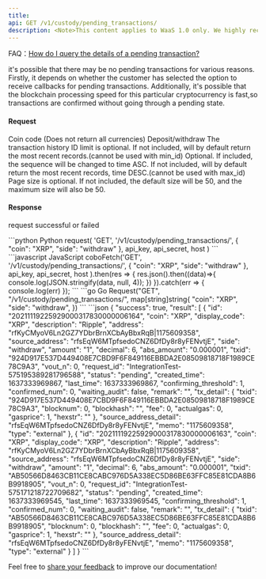 ```yaml
---
title: 
api: GET /v1/custody/pending_transactions/ 
description: <Note>This content applies to WaaS 1.0 only. We highly recommend that you upgrade to [WaaS 2.0](https://www.cobo.com/developers/v2/guides/overview/introduction).</Note> This endpoint returns a JSON response with a list of pending transactions filtered by coin, side, max_id, min_id, and limit parameters. The response includes transaction details such as transaction ID, coin type, amount, and timestamp.
---
```


<Tip> FAQ：[How do I query the details of a pending transaction?](/v1/faqs/transaction-management#how-do-i-query-the-details-of-a-pending-transaction)</Tip>

<Note>it's possible that there may be no pending transactions for various reasons.
      Firstly, it depends on whether the customer has selected the option to receive callbacks for pending transactions.
      Additionally, it's possible that the blockchain processing speed for this particular cryptocurrency is fast,so transactions are confirmed without going through a pending state.</Note>


#### Request
<ParamField query="coin" type="String" >Coin code (Does not return all currencies)</ParamField> 
<ParamField query="side" type="enum(deposit / withdraw)" >Deposit/withdraw</ParamField>
<ParamField query="max_id" type="String" >The transaction history ID limit is optional. If not included, will by default return the most recent records.(cannot be used with min_id)</ParamField> 
<ParamField query="min_id" type="String" >Optional. If included, the sequence will be changed to time ASC. If not included, will by default return the most recent records, time DESC.(cannot be used with max_id)</ParamField> 
<ParamField query="limit" type="Integer" >Page size is optional. If not included, the default size will be 50, and the maximum size will also be 50.</ParamField> 

#### Response
<ResponseField name="success" type="bool">request successful or failed</ResponseField>
<ResponseField name="result" type="object[]">
  <Expandable title="object">
        <Snippet file="full_custodian_transaction_snippet.mdx" />
  </Expandable>
</ResponseField>

<RequestExample>
```python Python
request(
    'GET',
    '/v1/custody/pending_transactions/',
    {
        "coin": "XRP",
        "side": "withdraw"
    },
    api_key, api_secret, host
)
```
```javascript JavaScript
coboFetch('GET', '/v1/custody/pending_transactions/',
        {
            "coin": "XRP",
            "side": "withdraw"
        },
        api_key, api_secret, host
    ).then(res => {
        res.json().then((data)=>{
            console.log(JSON.stringify(data, null, 4));
        })
    }).catch(err => {
        console.log(err)
    });
```
```go Go
Request("GET", "/v1/custody/pending_transactions/", map[string]string{
    "coin": "XRP",
    "side": "withdraw",
})
```
</RequestExample>

<ResponseExample>
```json
{
  "success": true,
  "result": [
    {
        "id": "20211119225929000317830000006164",
        "coin": "XRP",
        "display_code": "XRP",
        "description": "Ripple",
        "address": "rfKyCMyoV6Ln2GZ7YDbrBrnXCbAyBbxRqB|1175609358",
        "source_address": "rfsEqW6MTpfsedoCNZ6DfDy8r8yFENvtjE",
        "side": "withdraw",
        "amount": "1",
        "decimal": 6,
        "abs_amount": "0.000001",
        "txid": "924D917E537D449408E7CBD9F6F849116EBBDA2E08509818718F1989CE78C9A3",
        "vout_n": 0,
        "request_id": "IntegrationTest-575195389281796588",
        "status": "pending",
        "created_time": 1637333969867,
        "last_time": 1637333969867,
        "confirming_threshold": 1,
        "confirmed_num": 0,
        "waiting_audit": false,
        "remark": "",
        "tx_detail": {
            "txid": "924D917E537D449408E7CBD9F6F849116EBBDA2E08509818718F1989CE78C9A3",
            "blocknum": 0,
            "blockhash": "",
            "fee": 0,
            "actualgas": 0,
            "gasprice": 1,
            "hexstr": ""
        },
        "source_address_detail": "rfsEqW6MTpfsedoCNZ6DfDy8r8yFENvtjE",
        "memo": "1175609358",
        "type": "external"
    },
    {
        "id": "20211119225929000317830000006163",
        "coin": "XRP",
        "display_code": "XRP",
        "description": "Ripple",
        "address": "rfKyCMyoV6Ln2GZ7YDbrBrnXCbAyBbxRqB|1175609358",
        "source_address": "rfsEqW6MTpfsedoCNZ6DfDy8r8yFENvtjE",
        "side": "withdraw",
        "amount": "1",
        "decimal": 6,
        "abs_amount": "0.000001",
        "txid": "AB50566D8463CB11CE8CABC976D5A338EC5D86BE63FFC85E81CDA8B6B9918905",
        "vout_n": 0,
        "request_id": "IntegrationTest-575171218722709682",
        "status": "pending",
        "created_time": 1637333969545,
        "last_time": 1637333969545,
        "confirming_threshold": 1,
        "confirmed_num": 0,
        "waiting_audit": false,
        "remark": "",
        "tx_detail": {
            "txid": "AB50566D8463CB11CE8CABC976D5A338EC5D86BE63FFC85E81CDA8B6B9918905",
            "blocknum": 0,
            "blockhash": "",
            "fee": 0,
            "actualgas": 0,
            "gasprice": 1,
            "hexstr": ""
        },
        "source_address_detail": "rfsEqW6MTpfsedoCNZ6DfDy8r8yFENvtjE",
        "memo": "1175609358",
        "type": "external"
    }
  ]
}
```
</ResponseExample>

<Tip>Feel free to [share your feedback](https://forms.zohopublic.com/cobo/form/DocumentFeedbackForm/formperma/QvLOhxJv1_JMsJ-1dleZ8Itb_7rzN-LtgvsDdxosoVI) to improve our documentation!</Tip>